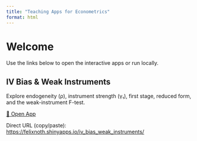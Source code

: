 ```yaml
---
title: "Teaching Apps for Econometrics"
format: html
---
```


# Welcome

Use the links below to open the interactive apps or run locally.

## IV Bias & Weak Instruments

Explore endogeneity (ρ), instrument strength (γ₁), first stage, reduced form, and the weak-instrument F-test.

[🚀 Open App](https://felixnoth.shinyapps.io/iv_bias_weak_instruments/){target="_blank"}

Direct URL (copy/paste):  
<https://felixnoth.shinyapps.io/iv_bias_weak_instruments/>
